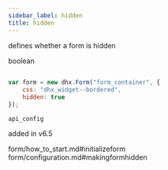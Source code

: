```yaml
---
sidebar_label: hidden
title: hidden
---
```



          


<Short>
 
defines whether a form is hidden


</Short>



<Type>
 boolean


</Type>


~~~js
 
var form = new dhx.Form("form_container", {
	css: "dhx_widget--bordered",
	hidden: true
});


~~~
	api_config

<Descr>
 



</Descr>





 added in v6.5

 form/how_to_start.md#initializeform
form/configuration.md#makingformhidden
